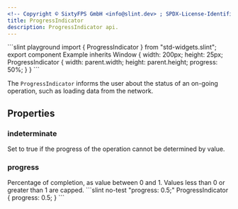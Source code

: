 ```yaml
---
<!-- Copyright © SixtyFPS GmbH <info@slint.dev> ; SPDX-License-Identifier: MIT -->
title: ProgressIndicator
description: ProgressIndicator api.
---
```



<CodeSnippetMD imagePath="/src/assets/generated/std-widgets-progressindicator.png"  imageWidth="200" imageHeight="200"  imageAlt='progressindicator example'>
```slint playground
import { ProgressIndicator } from "std-widgets.slint";
export component Example inherits Window {
    width: 200px;
    height: 25px;
    ProgressIndicator {
        width: parent.width;
        height: parent.height;
        progress: 50%;
    }
}
```
</CodeSnippetMD>

The `ProgressIndicator` informs the user about the status of an on-going operation, such as loading data from the network.

## Properties

### indeterminate
<SlintProperty propName="indeterminate" typeName="bool" defaultValue="false">
Set to true if the progress of the operation cannot be determined by value.
</SlintProperty>

### progress
<SlintProperty propName="progress" typeName="float" defaultValue="0">
Percentage of completion, as value between 0 and 1. Values less than 0 or greater than 1 are capped.
```slint no-test "progress: 0.5;"
ProgressIndicator {
    progress: 0.5;
}
```
</SlintProperty>
